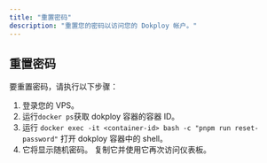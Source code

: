 ```yaml
---
title: "重置密码"
description: "重置您的密码以访问您的 Dokploy 帐户。"
---
```


## 重置密码

要重置密码，请执行以下步骤：

1. 登录您的 VPS。
2. 运行`docker ps`获取 dokploy 容器的容器 ID。
3. 运行 `docker exec -it <container-id> bash -c "pnpm run reset-password"` 打开 dokploy 容器中的 shell。
4. 它将显示随机密码。 复制它并使用它再次访问仪表板。
